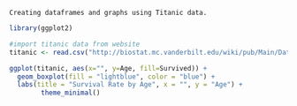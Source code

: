 ````
Creating dataframes and graphs using Titanic data.
````
```r
library(ggplot2)

#import titanic data from website
titanic <- read.csv("http://biostat.mc.vanderbilt.edu/wiki/pub/Main/DataSets/titanic3.csv")

ggplot(titanic, aes(x="", y=Age, fill=Survived)) +
  geom_boxplot(fill = "lightblue", color = "blue") +
  labs(title = "Survival Rate by Age", x = "", y = "Age") +
        theme_minimal()
```
